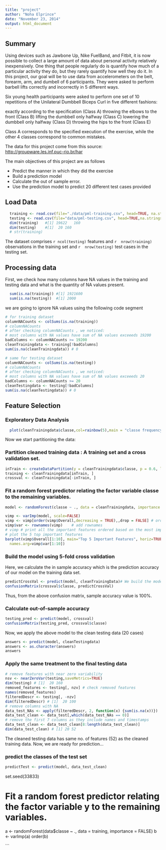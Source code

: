 ```yaml
---
title: "project"
author: "Noha Elprince"
date: "November 23, 2014"
output: html_document
---
```

## Summary
Using devices such as Jawbone Up, Nike FuelBand, and Fitbit, it is now possible to collect a large amount of data about personal activity relatively inexpensively. One thing that people regularly do is quantify how much of a particular activity they do, but they rarely quantify how well they do it. In this project, our goal will be to use data from accelerometers on the belt, forearm, arm, and dumbell of 6 participants. They were asked to perform barbell lifts correctly and incorrectly in 5 different ways.

Six young health participants were asked to perform one set of 10 repetitions of the Unilateral Dumbbell Biceps Curl in five different fashions:

exactly according to the specification (Class A)
throwing the elbows to the front (Class B)
lifting the dumbbell only halfway (Class C)
lowering the dumbbell only halfway (Class D)
throwing the hips to the front (Class E)

Class A corresponds to the specified execution of the exercise, while the other 4 classes correspond to common mistakes. 

The data for this project come from this source: <http://groupware.les.inf.puc-rio.br/har>

The main objectives of this project are as follows

* Predict the manner in which they did the exercise
* Build a prediction model
* Calculate the out of sample error.
* Use the prediction model to predict 20 different test cases provided


## Load Data
```r
  training <- read.csv(file="./data/pml-training.csv", head=TRUE, na.strings=c("NA",""))
  testing <- read.csv(file="data/pml-testing.csv", head=TRUE,na.strings=c("NA",""))
  dim(training)   #[1] 19622   160
  dim(testing)    #[1]  20 160
  # str(training)
```

The dataset comprises `r ncol(testing)` features and `r  nrow(training)` observations in the training set and  `r  nrow(testing)` test cases in the testing set.

## Processing data
First, we check how many columns have NA values in the training and testing data and what is the quantity of NA values present.

```r
  sum(is.na(training)) #[1] 1921600
  sum(is.na(testing))  #[1] 2000 
```


we are going to ignore NA values using the following code segment

```r
# for training dataset
columnNACounts <- colSums(is.na(training)) 
# columnNACounts 
# after checking columnNACounts , we noticed:
# most columns with NA values have sum of NA values exceeeds 19200 
badColumns <- columnNACounts >= 19200           
cleanTrainingdata <- training[!badColumns]        
sum(is.na(cleanTrainingdata)) # 0

# same for testing dataset
columnNACounts <- colSums(is.na(testing))  
# columnNACounts 
# after checking columnNACounts , we noticed:
# most columns with NA values have sum of NA values exceeeds 20
badColumns <- columnNACounts >= 20                
cleanTestingdata <- testing[!badColumns]       
sum(is.na(cleanTestingdata)) # 0                   
```

## Feature Selection

 
### Exploratory Data Analysis
```r
  plot(cleanTrainingdata$classe,col=rainbow(5),main = "classe frequency plot")
```

Now we start partitioning the data:

### Partition cleaned training data : A training set and a cross validation set.
```r
inTrain <- createDataPartition(y = cleanTrainingdata$classe, p = 0.6, list = FALSE)
training <- cleanTrainingdata[inTrain, ]
crossval <- cleanTrainingdata[-inTrain, ]
```

### Fit a random forest predictor relating the factor variable classe to the remaining variables.
```r
model <- randomForest(classe ~ ., data = cleanTrainingdata, importance = FALSE)

vimp <- varImp(model, scale=FALSE)
vimp <- vimp[order(vimp$Overall,decreasing = TRUE),,drop = FALSE] # order descendingly
vimp$var <- rownames(vimp)    # add rownames              
# vimp # print all the important features ordered based on the most important.
# plot the 5 top important features
barplot(vimp$Overall[1:10], main="Top 5 Important Features", horiz=TRUE, col=rainbow(10), 
  names.arg=vimp$var[1:10])
```

### Build the model using 5-fold cross validation

Here, we calculate the in sample accuracy which is the prediction accuracy of our model on the training data set.

```r
predictCrossVal <- predict(model, cleanTrainingData)# We build the model using 5-fold cross validation.
confusionMatrix(crossval$classe, predictCrossVal)
```
Thus, from the above confusion matrix, sample accuracy value is 100%.

### Calculate out-of-sample accuracy
```r
testing_pred <- predict(model, crossval)
confusionMatrix(testing_pred, crossval$classe)

```

Now, we apply the above model to the clean testing data (20 cases)

```r
answers <- predict(model, cleanTestingdata)
answers <- as.character(answers)
answers
```





### Apply the same treatment to the final testing data
```r
# remove features with near zero variability
nsv <- nearZeroVar(testing,saveMetrics=TRUE) 
dim(testing) # [1]  20 160
removed_features <- testing[, nzv] # check removed features
names(removed_features)
filteredDescr <- testing[, -nzv]
dim(filteredDescr) # [1]  20 100
# remove columns with NA
data_test_NAs <- apply(filteredDescr, 2, function(x) {sum(is.na(x))})
data_test_clean <- data_test[,which(data_test_NAs == 0)]
# remove the first 7 columns as they include names and timestamps
data_test_clean <- data_test_clean[8:length(data_test_clean)]
dim(data_test_clean) # [1] 20 52
```
The cleaned testing data has same no. of features (52) as the cleaned training data.
Now, we are ready for prediction...

### predict the classes of the test set
```r
predictTest <- predict(model, data_test_clean)
```


set.seed(33833)

# Fit a random forest predictor relating the factor variable y to the remaining variables.
a <- randomForest(data$classe ~ ., data = training, importance = FALSE)
b <- varImp(a)
order(b)

```